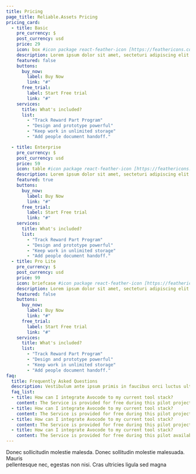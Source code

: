 ```yaml
---
title: Pricing
page_title: Reliable.Assets Pricing
pricing_card:
  - title: Basic
    pre_currency: $
    post_currency: usd
    price: 29
    icon: box #icon package react-feather-icon [https://feathericons.com/]
    description: Lorem ipsum dolor sit amet, secteturi adipiscing elit at sem ipsum.
    featured: false
    buttons:
      buy_now:
        label: Buy Now
        link: "#"
      free_trial:
        label: Start Free trial
        link: "#"
    services:
      title: What's included?
      list:
        - "Track Reward Part Program"
        - "Design and prototype powerful"
        - "Keep work in unlimited storage"
        - "Add people document handoff."

  - title: Enterprise
    pre_currency: $
    post_currency: usd
    price: 59
    icon: table #icon package react-feather-icon [https://feathericons.com/]
    description: Lorem ipsum dolor sit amet, secteturi adipiscing elit at sem ipsum.
    featured: true
    buttons:
      buy_now:
        label: Buy Now
        link: "#"
      free_trial:
        label: Start Free trial
        link: "#"
    services:
      title: What's included?
      list:
        - "Track Reward Part Program"
        - "Design and prototype powerful"
        - "Keep work in unlimited storage"
        - "Add people document handoff."
  - title: Pro Lite
    pre_currency: $
    post_currency: usd
    price: 99
    icon: briefcase #icon package react-feather-icon [https://feathericons.com/]
    description: Lorem ipsum dolor sit amet, secteturi adipiscing elit at sem ipsum.
    featured: false
    buttons:
      buy_now:
        label: Buy Now
        link: "#"
      free_trial:
        label: Start Free trial
        link: "#"
    services:
      title: What's included?
      list:
        - "Track Reward Part Program"
        - "Design and prototype powerful"
        - "Keep work in unlimited storage"
        - "Add people document handoff."
faq:
  title: Frequently Asked Questions
  description: Vestibulum ante ipsum primis in faucibus orci luctus ultrices posuere cubilia Curae Donec
  faq_list:
  - title: How can I integrate Avocode to my current tool stack?
    content: The Service is provided for free during this pilot project, and is provided "as is" with is not committed to any level of service or availability of the Service.
  - title: How can I integrate Avocode to my current tool stack?
    content: The Service is provided for free during this pilot project, and is provided "as is" with is not committed to any level of service or availability of the Service.
  - title: How can I integrate Avocode to my current tool stack?
    content: The Service is provided for free during this pilot project, and is provided "as is" with is not committed to any level of service or availability of the Service.
  - title: How can I integrate Avocode to my current tool stack?
    content: The Service is provided for free during this pilot availability of the Service.</br> If you enter into this agreement on behalf of a company, you hereby agree that the company is responsible under this Agreement for all actions and 
---
```

Donec sollicitudin molestie malesda. Donec sollitudin molestie malesuada. Mauris <br />
pellentesque nec, egestas non nisi. Cras ultricies ligula sed magna
